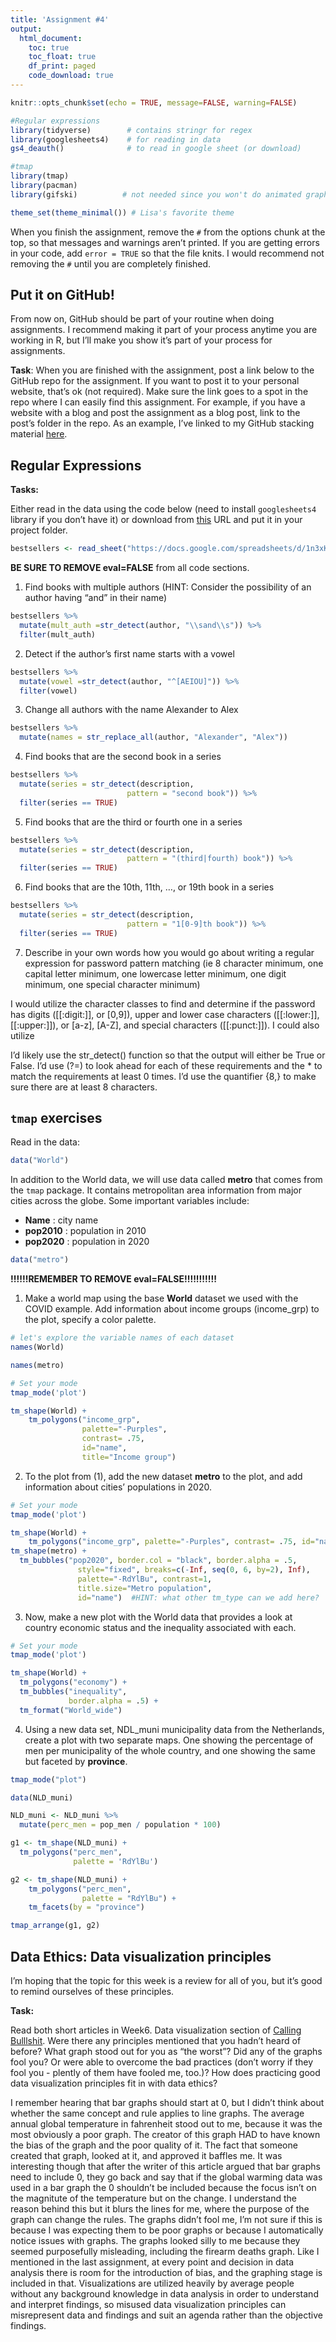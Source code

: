 ```yaml
---
title: 'Assignment #4'
output: 
  html_document:
    toc: true
    toc_float: true
    df_print: paged
    code_download: true 
---
```


```r
knitr::opts_chunk$set(echo = TRUE, message=FALSE, warning=FALSE)
```

```r
#Regular expressions
library(tidyverse)        # contains stringr for regex
library(googlesheets4)    # for reading in data
gs4_deauth()              # to read in google sheet (or download)

#tmap
library(tmap)
library(pacman)
library(gifski)          # not needed since you won't do animated graphs

theme_set(theme_minimal()) # Lisa's favorite theme
```

When you finish the assignment, remove the `#` from the options chunk at the top, so that messages and warnings aren't printed. If you are getting errors in your code, add `error = TRUE` so that the file knits. I would recommend not removing the `#` until you are completely finished.

## Put it on GitHub!        

From now on, GitHub should be part of your routine when doing assignments. I recommend making it part of your process anytime you are working in R, but I'll make you show it's part of your process for assignments.

**Task**: When you are finished with the assignment, post a link below to the GitHub repo for the assignment. If you want to post it to your personal website, that's ok (not required). Make sure the link goes to a spot in the repo where I can easily find this assignment. For example, if you have a website with a blog and post the assignment as a blog post, link to the post's folder in the repo. As an example, I've linked to my GitHub stacking material [here](https://github.com/llendway/ads_website/tree/master/_posts/2021-03-22-stacking).

## Regular Expressions

**Tasks:**

Either read in the data using the code below (need to install `googlesheets4` library if you don't have it) or download from [this](
https://drive.google.com/file/d/12oqEt11miNGL_MtIcU75jx84pz6VEq_w/view?usp=sharing) URL and put it in your project folder.

```r
bestsellers <- read_sheet("https://docs.google.com/spreadsheets/d/1n3xKHK4-t5S73LgxOJVJWT5fMYjLj7kqmYl1LHkpk80/edit?usp=sharing")
```

**BE SURE TO REMOVE eval=FALSE** from all code sections.

1. Find books with multiple authors (HINT: Consider the possibility of an author having “and” in their name)

```r
bestsellers %>% 
  mutate(mult_auth =str_detect(author, "\\sand\\s")) %>% 
  filter(mult_auth)
```

2. Detect if the author’s first name starts with a vowel

```r
bestsellers %>% 
  mutate(vowel =str_detect(author, "^[AEIOU]")) %>% 
  filter(vowel)
```

3. Change all authors with the name Alexander to Alex

```r
bestsellers %>% 
  mutate(names = str_replace_all(author, "Alexander", "Alex"))
```

4. Find books that are the second book in a series

```r
bestsellers %>%
  mutate(series = str_detect(description, 
                          pattern = "second book")) %>%
  filter(series == TRUE)
```

5. Find books that are the third or fourth one in a series

```r
bestsellers %>%
  mutate(series = str_detect(description, 
                          pattern = "(third|fourth) book")) %>%
  filter(series == TRUE)
```

6. Find books that are the 10th, 11th, ..., or 19th book in a series

```r
bestsellers %>%
  mutate(series = str_detect(description, 
                          pattern = "1[0-9]th book")) %>%
  filter(series == TRUE)
```

7. Describe in your own words how you would go about writing a regular expression for password pattern matching (ie 8 character minimum, one capital letter minimum, one lowercase letter minimum, one digit minimum, one special character minimum)

I would utilize the character classes to find and determine if the password has digits ([[:digit:]], or [0,9]), upper and lower case characters ([[:lower:]], [[:upper:]]), or [a-z], [A-Z], and special characters ([[:punct:]]). I could also utilize 

I'd likely use the str_detect() function so that the output will either be True or False. I'd use (?=) to look ahead for each of these requirements and the * to match the requirements at least 0 times. I'd use the quantifier {8,} to make sure there are at least 8 characters.


## `tmap` exercises

Read in the data:

```r
data("World")
```


In addition to the World data, we will use data called **metro** that comes from the `tmap` package. It contains metropolitan area information from major cities across the globe. Some important variables include:

* **Name** : city name
* **pop2010** : population in 2010
* **pop2020** : population in 2020


```r
data("metro")
```


**!!!!!!REMEMBER TO REMOVE eval=FALSE!!!!!!!!!!!**

1. Make a world map using the base **World** dataset we used with the COVID example. Add information about income groups (income_grp) to the plot, specify a color palette.


```r
# let's explore the variable names of each dataset
names(World)
```
```r
names(metro)
```


```r
# Set your mode
tmap_mode('plot')

tm_shape(World) +
    tm_polygons("income_grp", 
                palette="-Purples", 
                contrast= .75, 
                id="name", 
                title="Income group")
```





2. To the plot from (1), add the new dataset **metro** to the plot, and add information about cities' populations in 2020.

```r
# Set your mode
tmap_mode('plot')

tm_shape(World) +
    tm_polygons("income_grp", palette="-Purples", contrast= .75, id="name", title="Income group") +
tm_shape(metro) +
  tm_bubbles("pop2020", border.col = "black", border.alpha = .5, 
               style="fixed", breaks=c(-Inf, seq(0, 6, by=2), Inf),
               palette="-RdYlBu", contrast=1, 
               title.size="Metro population", 
               id="name")  #HINT: what other tm_type can we add here?
```





3. Now, make a new plot with the World data that provides a look at country economic status and the inequality associated with each. 

```r
# Set your mode
tmap_mode('plot')

tm_shape(World) +
  tm_polygons("economy") +
  tm_bubbles("inequality", 
             border.alpha = .5) +
  tm_format("World_wide") 
```




4. Using a new data set, NDL_muni municipality data from the Netherlands, create a plot with two separate maps.  One showing the percentage of men per municipality of the whole country, and one showing the same but faceted by **province**.


```r
tmap_mode("plot")

data(NLD_muni)

NLD_muni <- NLD_muni %>% 
  mutate(perc_men = pop_men / population * 100)

g1 <- tm_shape(NLD_muni) + 
  tm_polygons("perc_men", 
              palette = 'RdYlBu')

g2 <- tm_shape(NLD_muni) +
    tm_polygons("perc_men", 
                palette = "RdYlBu") +
    tm_facets(by = "province")

tmap_arrange(g1, g2)
```


## Data Ethics: Data visualization principles

I'm hoping that the topic for this week is a review for all of you, but it's good to remind ourselves of these principles.  

**Task:**

Read both short articles in Week6. Data visualization section of [Calling Bulllshit](https://www.callingbullshit.org/syllabus.html#Visual). Were there any principles mentioned that you hadn't heard of before? What graph stood out for you as "the worst"? Did any of the graphs fool you? Or were able to overcome the bad practices (don't worry if they fool you - plently of them have fooled me, too.)? How does practicing good data visualization principles fit in with data ethics?

I remember hearing that bar graphs should start at 0, but I didn't think about whether the same concept and rule applies to line graphs. The average annual global temperature in fahrenheit stood out to me, because it was the most obviously a poor graph. The creator of this graph HAD to have known the bias of the graph and the poor quality of it. The fact that someone created that graph, looked at it, and approved it baffles me. It was interesting though that after the writer of this article argued that bar graphs need to include 0, they go back and say that if the global warming data was used in a bar graph the 0 shouldn't be included because the focus isn't on the magnitute of the temperature but on the change. I understand the reason behind this but it blurs the lines for me, where the purpose of the graph can change the rules. The graphs didn't fool me, I'm not sure if this is because I was expecting them to be poor graphs or because I automatically notice issues with graphs. The graphs looked silly to me because they seemed purposefully misleading, including the firearm deaths graph. Like I mentioned in the last assignment, at every point and decision in data analysis there is room for the introduction of bias, and the graphing stage is included in that. Visualizations are utilized heavily by average people without any background knowledge in data analysis in order to understand and interpret findings, so misused data visualization principles can misrepresent data and findings and suit an agenda rather than the objective findings.



